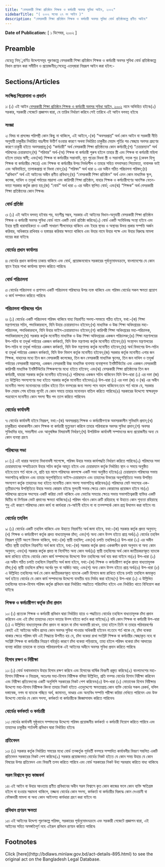 ```yaml
---
title: "বেসরকারী শিক্ষা প্রতিষ্ঠান শিক্ষক ও কর্মচারী অবসর সুবিধা আইন, ২০০২"
sidebarTitle: "( ২০০২ সনের ২৭ নং আইন )"
description: "বেসরকারী শিক্ষা প্রতিষ্ঠান শিক্ষক ও কর্মচারী অবসর সুবিধা বোর্ড প্রতিষ্ঠাকল্পে প্রণীত আইন৷"
---
```


**Date of Publication:** [ ১ ডিসেম্বর, ২০০২ ]

## Preamble

যেহেতু নিম্্নবর্ণিত উদ্দেশ্যসমূহ পূরণকল্পে বেসরকারী শিক্ষা প্রতিষ্ঠান শিক্ষক ও কর্মচারী অবসর সুবিধা বোর্ড প্রতিষ্ঠাকল্পে বিধান প্রণয়ন করা সমীচীন ও প্রয়োজনীয়;সেহেতু এতদ্‌দ্বারা নিম্নরূপ আইন করা হইল:-

## Sections/Articles

### সংক্ষিপ্ত শিরোনামা ও প্রবর্তন

১৷ (১) এই আইন [বেসরকারী শিক্ষা প্রতিষ্ঠান শিক্ষক ও কর্মচারী অবসর সুবিধা আইন, ২০০২](/laws/volume-35/act-895 "বেসরকারী শিক্ষা প্রতিষ্ঠান শিক্ষক ও কর্মচারী অবসর সুবিধা আইন, ২০০২") নামে অভিহিত হইবে৷(২) সরকার, সরকারী গেজেটে প্রজ্ঞাপন দ্বারা, যে তারিখ নির্ধারণ করিবে সেই তারিখে এই আইন বলবত্ হইবে৷

### সংজ্ঞা

২৷ বিষয় বা প্রসঙ্গের পরিপন্থী কোন কিছু না থাকিলে, এই আইনে,-(ক) “অবসরপ্রাপ্ত” অর্থ কোন আইন বা সরকারী নীতি অনুযায়ী চাকুরীর নির্ধারিত বয়ঃসীমা উত্তীর্ণ হওয়ার কারণে অথবা নির্ধারিত চাকুরীর মেয়াদ পূর্তির পর স্বেচ্ছায় অবসর গ্রহণের কারণে চাকুরী হইতে অবসরপ্রাপ্ত;(খ) “কর্মচারী” অর্থ বেসরকারী শিক্ষা প্রতিষ্ঠানের কোন কর্মচারী;(গ) “চেয়ারম্যান” অর্থ পরিষদের চেয়ারম্যান;(ঘ) “পরিবার” অর্থ-(অ) শিক্ষক বা কর্মচারী পুরুষ হইলে তাহার স্ত্রী এবং শিক্ষক বা কর্মচারী মহিলা হইলে তাহার স্বামী; এবং(আ) শিক্ষক বা কর্মচারীর সন্তানাদি, মৃত পুত্রের বিধবা স্ত্রী ও সন্তানাদি, দত্তক পুত্র (কেবল হিন্দু শিক্ষক বা কর্মচারীর ক্ষেত্রে) এবং শিক্ষক বা কর্মচারীর উপর নির্ভরশীল ও তাহার সহিত বসবাসরত পিতামাতা, নাবালক ভাই এবং অবিবাহিতা, তালাকপ্রাপ্তা বা বিধবা বোন;(ঙ) “পরিষদ” অর্থ ধারা ৬ এর অধীন গঠিত পরিচালনা পরিষদ;(চ) “প্রবিধান” অর্থ এই আইনের অধীন প্রণীত প্রবিধান;(ছ) “বেসরকারী শিক্ষা প্রতিষ্ঠান” অর্থ এমন কোন মাধ্যমিক স্কুল, কলেজ, দাখিল ও তদূর্ধ্ব পর্যায়ের মাদ্রাসা এবং কারিগরী শিক্ষা প্রতিষ্ঠান, যাহার শিক্ষক ও কর্মচারীগণের আংশিক বেতন-ভাতা সরকার কর্তৃক প্রদত্ত হয়;(জ) “বোর্ড” অর্থ ধারা ৩ এর অধীন স্থাপিত বোর্ড; এবং(ঝ) “শিক্ষক” অর্থ বেসরকারী শিক্ষা প্রতিষ্ঠানের কোন শিক্ষক৷

### বোর্ড প্রতিষ্ঠা

৩৷ (১) এই আইন বলবত্ হইবার পর, যতশীঘ্র সম্ভব, সরকার এই আইনের বিধান-অনুযায়ী বেসরকারী শিক্ষা প্রতিষ্ঠান শিক্ষক ও কর্মচারী অবসর সুবিধা বোর্ড নামে একটি বোর্ড প্রতিষ্ঠা করিবে৷(২) বোর্ড একটি সংবিধিবদ্ধ সংস্থা হইবে এবং ইহার স্থায়ী ধারাবাহিকতা ও একটি সাধারণ সীলমোহর থাকিবে এবং ইহার স্থাবর ও অস্থাবর উভয় প্রকার সম্পত্তি অর্জন করিবার, অধিকারে রাখিবার ও হস্তান্তর করিবার ক্ষমতা থাকিবে এবং উহার নামে উহার পক্ষে এবং উহার বিরুদ্ধে মামলা দায়ের করা যাইবে৷

### বোর্ডের প্রধান কার্যালয়

৪৷ বোর্ডের প্রধান কার্যালয় ঢাকায় থাকিবে এবং বোর্ড, প্রয়োজনবোধে সরকারের পূর্বানুমোদনক্রমে, বাংলাদেশের যে কোন স্থানে ইহার শাখা কার্যালয় স্থাপন করিতে পারিবে৷

### বোর্ড পরিচালনা

৫৷ বোর্ডের পরিচালনা ও প্রশাসন একটি পরিচালনা পরিষদের উপর ন্যস্ত থাকিবে এবং পরিষদ বোর্ডের সকল ক্ষমতা প্রয়োগ ও কার্য সম্পাদন করিতে পারিবে৷

### পরিচালনা পরিষদের গঠন

৬৷ (১) বোর্ডের একটি পরিচালনা পরিষদ থাকিবে যাহা নিম্নবর্ণিত সদস্য-সমন্বয়ে গঠিত হইবে, যথা:-(ক) শিক্ষা মন্ত্রণালয়ের সচিব, পদাধিকারবলে, যিনি উহার চেয়ারম্যানও হইবেন;(খ) মাধ্যমিক ও উচ্চ শিক্ষা অধিদপ্তরের মহা-পরিচালক, পদাধিকারবলে, যিনি উহার ভাইস-চেয়ারম্যানও হইবেন;(গ) কারিগরী শিক্ষা অধিদপ্তরের মহা-পরিচালক, পদাধিকারবলে;(ঘ) সরকার কর্তৃক মনোনীত মাধ্যমিক ও উচ্চ শিক্ষা অধিদপ্তরের একজন পরিচালক;(ঙ) শিক্ষা মন্ত্রণালয়ের উপ-সচিব বা তদূর্ধ্ব পর্যায়ের একজন কর্মকর্তা, যিনি উক্ত মন্ত্রণালয় কর্তৃক মনোনীত হইবেন;(চ) সংস্থাপন মন্ত্রণালয়ের উপ-সচিব বা তদূর্ধ্ব পর্যায়ের একজন কর্মকর্তা, যিনি উক্ত মন্ত্রণালয় কর্তৃক মনোনীত হইবেন;(ছ) অর্থ বিভাগের উপ-সচিব বা তদূর্ধ্ব পর্যায়ের একজন কর্মকর্তা, যিনি উক্ত বিভাগ কর্তৃক মনোনীত হইবেন;(জ) সরকার কর্তৃক মনোনীত এগার জন শিক্ষক, যাহাদের মধ্যে তিন জন বেসরকারী কলেজের, তিন জন বেসরকারী মাধ্যমিক স্কুলের, তিন জন দাখিল ও তদূর্ধ্ব পর্যায়ের বেসরকারী মাদ্রাসার, একজন বেসরকারী উচ্চ মাধ্যমিক ব্যবসায় ব্যবস্থাপনা ইনষ্টিটিউটের এবং একজন বেসরকারী কারিগরী মাধ্যমিক ইনষ্টিটিউটের শিক্ষকগণের মধ্যে হইতে হইবেন; এবং(ঝ) বেসরকারী শিক্ষা প্রতিষ্ঠানের তিন জন কর্মচারী, যাহারা সরকার কর্তৃক মনোনীত হইবেন৷(২) পরিষদের একজন সচিব থাকিবেন যিনি উপ-ধারা (১) এর দফা (জ) তে উল্লিখিত সদস্যগণের মধ্য হইতে সরকার কর্তৃক মনোনীত হইবেন৷(৩) উপ-ধারা (১) এর দফা (জ) ও (ঝ) এর অধীন মনোনীত সদস্য মনোনয়নের তারিখ হইতে তিন বত্সরের জন্য সদস্য পদে বহাল থাকিবেন:তবে শর্ত থাকে যে, সরকার উক্ত মেয়াদ শেষ হইবার পূর্বেই যে কোন সময়ে তাহার মনোনয়ন বাতিল করিতে পারিবে৷(৪) সরকারের উদ্দেশ্যে স্বাক্ষরযুক্ত পত্রযোগে মনোনীত কোন সদস্য স্বীয় পদ ত্যাগ করিতে পারিবেন৷

### বোর্ডের কার্যাবলী

৭৷ বোর্ডের কার্যাবলী হইবে নিম্নরূপ, যথা:-(ক) অবসরপ্রাপ্ত শিক্ষক ও কর্মচারীগণকে অবসরকালীন সুবিধাদি প্রদান;(খ) চাকুরীরত থাকাকালীন কোন শিক্ষক বা কর্মচারী মৃত্যুবরণ করিলে তাহার পরিবারকে অবসর সুবিধা প্রদান;(গ) অবসর সুবিধাদির হার, সময়সীমা এবং আনুষঙ্গিক বিষয়াবলী নির্ধারণ;(ঘ) উপরিউক্ত কার্যাবলী সম্পাদনের জন্য প্রয়োজনীয় অন্য যে কোন ব্যবস্থা গ্রহণ৷

### পরিষদের সভা

৮৷ (১) এই ধারার অন্যান্য বিধানাবলী সাপেক্ষে, পরিষদ উহার সভার কার্যপদ্ধতি নির্ধারণ করিতে পারিবে৷(২) পরিষদের সভা চেয়ারম্যানের সম্মতিক্রমে উহার সচিব কর্তৃক আহূত হইবে এবং চেয়ারম্যান কর্তৃক নির্ধারিত স্থান ও সময়ে অনুষ্ঠিত হইবে:তবে শর্ত থাকে যে, প্রতি ছয় মাসে পরিষদের কমপক্ষে একটি সভা অনুষ্ঠিত হইবে৷(৩) চেয়ারম্যান পরিষদের সভায় সভাপতিত্ব করিবেন এবং তাহার অনুপস্থিতিতে ভাইস-চেয়ারম্যান এবং তাহাদের উভয়ের অনুপস্থিতিতে সভায় উপস্থিত সদস্যগণ কর্তৃক তাহাদের মধ্য হইতে মনোনীত কোন সদস্য সভাপতিত্ব করিবেন৷(৪) পরিষদের মোট সদস্যের এক-তৃতীয়াংশের উপস্থিতিতে উহার সভায় কোরাম হইবে৷ মুলতবী সভার ক্ষেত্রে কোন কোরামের প্রয়োজন হইবে না৷(৫) পরিষদের প্রত্যেক সদস্যের একটি করিয়া ভোট থাকিবে এবং ভোটের সমতার ক্ষেত্রে সভায় সভাপতিত্বকারী ব্যক্তির একটি দ্বিতীয় বা নির্ণায়ক ভোট প্রদানের ক্ষমতা থাকিবে৷(৬) পরিষদ গঠনে কোন ত্রুটি রহিয়াছে বা উহাতে কোন শূন্যতা রহিয়াছে শুধু এই কারণে পরিষদের কোন কার্য বা কার্যধারা বে-আইনী হইবে না বা তত্সম্পর্কে কোন প্রশ্ন উত্থাপন করা যাইবে না৷

### বোর্ডের তহবিল

৯৷ (১) বোর্ডের একটি তহবিল থাকিবে এবং উহাতে নিম্নবর্ণিত অর্থ জমা হইবে, যথা:-(ক) সরকার কর্তৃক প্রদত্ত অনুদান;(খ) শিক্ষক ও কর্মচারীগণ কর্তৃক প্রদত্ত বাধ্যতামূলক চাঁদা; এবং(গ) অন্য কোন উত্স হইতে প্রাপ্ত অর্থ৷(২) বোর্ডের তহবিল নিম্নরূপ দুইটি অংশে বিভক্ত থাকিবে, যথা:-(ক) স্থায়ী তহবিল; এবং(খ) চলতি তহবিল৷(৩) উপ-ধারা (২) এর অধীন গঠিত স্থায়ী তহবিলে নিম্নবর্ণিত অর্থ জমা হইবে, যথা:-(ক) সরকার কর্তৃক প্রদত্ত এককালীন প্রথম অনুদান বা অন্য কোন অনুদান; এবং(খ) সরকার কর্তৃক প্রদত্ত বা নির্দেশিত অন্য কোন অর্থ৷(৪) স্থায়ী তহবিলের অর্থ কোন জাতীয়করণকৃত ব্যাংকে জমা রাখিতে হইবে৷ বোর্ডের কোন কার্য সম্পাদনের উদ্দেশ্যে উক্ত তহবিলের অর্থ ব্যয় করা যাইবে না৷(৫) উপ-ধারা (২) এর অধীন গঠিত চলতি তহবিলে নিম্নবর্ণিত অর্থ জমা হইবে, যথা:-(ক) শিক্ষক ও কর্মচারীগণ কর্তৃক প্রদত্ত বাধ্যতামূলক চাঁদা;(খ) স্থায়ী তহবিলে রক্ষিত অর্থের সুদ বা অর্জিত আয়; এবং(গ) অন্য কোন উত্স হইতে প্রাপ্ত অর্থ৷(৬) উপ-ধারা (৫) এ উল্লিখিত তহবিলের অর্থ যে কোন জাতীয়করণকৃত ব্যাংকে একটি হিসাবে জমা রাখিতে হইবে৷ চলতি তহবিলে জমাকৃত অর্থ হইতে বোর্ডের যে কোন কার্য সম্পাদনের উদ্দেশ্যে যাবতীয় ব্যয় নির্বাহ করা হইবে৷(৭) উপ-ধারা (২) এ উল্লিখিত তহবিলের ব্যাংক-হিসাব পরিষদ কর্তৃক প্রবিধান দ্বারা নির্ধারিত পদ্ধতিতে পরিচালিত হইবে এবং নির্ধারিত খাতে বিনিয়োগ করা যাইবে৷

### শিক্ষক ও কর্মচারীগণ কর্তৃক চাঁদা প্রদান

১০৷ (১) প্রত্যেক শিক্ষক ও কর্মচারী প্রবিধান দ্বারা নির্ধারিত হারে ও পদ্ধতিতে বোর্ডের তহবিলে বাধ্যতামূলক চাঁদা প্রদান করিবেন এবং এই চাঁদা তাহাদের বেতন ভাতার উত্স হইতে কর্তন করা যাইবে৷(২) যদি কোন শিক্ষক বা কর্মচারী উপ-ধারা (১) এ উল্লিখিত বাধ্যতামূলক চাঁদা প্রদান না করেন বা চাঁদা অনাদায়ী রাখেন, তাহা হইলে তিনি বা তাহার পরিবারবর্গের কেহই এই আইনের অধীন প্রদেয় কোন অবসর সুবিধা পাওয়ার অধিকারী হইবেন না:তবে শর্ত থাকে যে, চাঁদা বকেয়া থাকার ক্ষেত্রে পরিষদ যদি এই সিদ্ধান্তে উপনীত হয় যে, চাঁদা বকেয়া রাখা সংশ্লিষ্ট শিক্ষক বা কর্মচারীর স্বেচ্ছাকৃত নহে বা সংশ্লিষ্ট শিক্ষক বা কর্মচারীর নিয়ন্ত্রণ বহির্ভূত কারণে চাঁদা বকেয়া পড়িয়াছে, তাহা হইলে পরিষদ বকেয়া চাঁদা আদায়ের ব্যবস্থা করিয়া তাহাকে বা তাহার পরিবারবর্গকে এই আইনের অধীনে অবসর সুবিধা প্রদান করিতে পারিবে৷

### হিসাব রক্ষণ ও নিরীক্ষা

১১৷ (১) বোর্ড যথাযথভাবে উহার হিসাব রক্ষণ করিবে এবং হিসাবের বার্ষিক বিবরণী প্রস্তুত করিবে৷(২) বাংলাদেশের মহা-হিসাব নিরীক্ষক ও নিয়ন্ত্রক, অতঃপর মহা-হিসাব নিরীক্ষক বলিয়া উল্লিখিত, প্রতি বত্সর বোর্ডের হিসাব নিরীক্ষা করিবেন এবং নিরীক্ষা প্রতিবেদনের একটি অনুলিপি সরকারের নিকট পেশ করিবেন৷(৩) উপ-ধারা (২) মোতাবেক হিসাব নিরীক্ষার উদ্দেশ্যে মহা-হিসাব নিরীক্ষক কিংবা তাহার নিকট হইতে এতদুদ্দেশ্যে ক্ষমতাপ্রাপ্ত কোন ব্যক্তি বোর্ডের সকল রেকর্ড, দলিল দস্তাবেজ, নগদ বা ব্যাংকে গচ্ছিত অর্থ, জামানত, ভাণ্ডার এবং অন্যবিধ সম্পত্তি পরীক্ষা করিয়া দেখিতে পারিবেন এবং উক্ত উদ্দেশ্যে বোর্ডের যে কোন সদস্য, কর্মকর্তা বা কর্মচারীকে জিজ্ঞাসাবাদ করিতে পারিবেন৷

### বোর্ডের কর্মকর্তা ও কর্মচারী

১২৷ বোর্ডের কার্যাবলী সুষ্ঠুভাবে সম্পাদনের উদ্দেশ্যে পরিষদ প্রয়োজনীয় কর্মকর্তা ও কর্মচারী নিয়োগ করিতে পারিবে এবং তাহাদের চাকুরীর শর্তাবলী প্রবিধান দ্বারা নির্ধারিত হইবে৷

### প্রতিবেদন

১৩৷ (১) সরকার কর্তৃক নির্ধারিত সময়ের মধ্যে বোর্ড তত্কর্তৃক পূর্ববর্তী বত্সরে সম্পাদিত কার্যাবলীর বিবরণ সম্বলিত একটি প্রতিবেদন সরকারের নিকট পেশ করিবে৷(২) সরকার প্রয়োজনমত বোর্ডের নিকট হইতে যে কোন সময় উহার যে কোন বিষয়ের উপর প্রতিবেদন এবং বিবরণী তলব করিতে পারিবে এবং বোর্ড সরকারের নিকট উহা সরবরাহ করিতে বাধ্য থাকিবে৷

### সরল বিশ্বাসে কৃত কাজকর্ম

১৪৷ এই আইন বা উহার আওতায় প্রণীত প্রবিধানের অধীন সরল বিশ্বাসে কৃত কোন কাজের ফলে কোন ব্যক্তি ক্ষতিগ্রস্ত হইলে বা হওয়ার সম্ভাবনা থাকিলে, তজ্জন্য বোর্ডের কোন সদস্য, কর্মকর্তা বা কর্মচারীর বিরুদ্ধে কোন দেওয়ানী বা ফৌজদারী মামলা বা অন্য কোন আইনগত কার্যধারা গ্রহণ করা যাইবে না৷

### প্রবিধান প্রণয়ন ক্ষমতা

১৫৷ এই আইনের উদ্দেশ্য পূরণকল্পে পরিষদ, সরকারের পূর্বানুমোদনক্রমে এবং সরকারী গেজেটে প্রজ্ঞাপন দ্বারা, এই আইনের সহিত অসঙ্গতিপূর্ণ নহে এইরূপ প্রবিধান প্রণয়ন করিতে পারিবে৷

## Footnotes

<Note>
  Click [here](http://bdlaws.minlaw.gov.bd/act-details-895.html) to see the original act on the Bangladesh Legal Database.
</Note>
